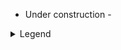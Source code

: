 
- Under construction - 


<details><summary>Legend</summary>
<!-- DODO: Check & update -->

**TF-centric approach to explore scATAC and scRNA datasets**

- Explore the details for the TFs from the previous heatmap: motif enrichment in the DARs of the scATAC dataset and their expression in the scRNA dataset.

- The cistromes are the "Motifs_up" (i.e. motifs with high confidence annotations, only on DAR-up region sets; motifs enriched in DARs for cell types without TF expression are ignored).

</details>


<!-- Possible improvements:  -->

<!-- - Motif clustering (Transfac or Stamp-> Color)  -->

<!-- - Add number of regions per motif? -->

<!-- - Link to cistrome (e.g. download?) -->

<!-- - Cistrome by cell type / intersection of targets -->

<!-- - Keep cistrome accessibility (or use in SCOPE?) -->